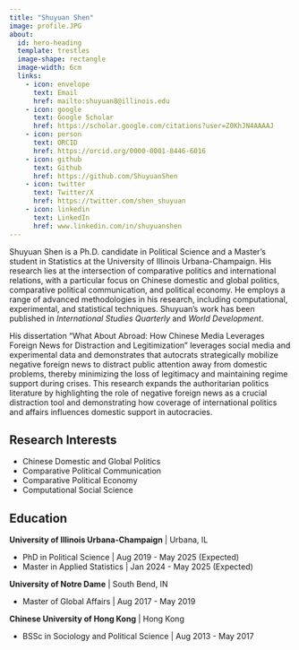 ```yaml
---
title: "Shuyuan Shen"
image: profile.JPG
about:
  id: hero-heading
  template: trestles
  image-shape: rectangle
  image-width: 6cm
  links:
    - icon: envelope
      text: Email
      href: mailto:shuyuan8@illinois.edu
    - icon: google
      text: Google Scholar
      href: https://scholar.google.com/citations?user=Z0KhJN4AAAAJ
    - icon: person
      text: ORCID
      href: https://orcid.org/0000-0001-8446-6016
    - icon: github
      text: Github
      href: https://github.com/ShuyuanShen
    - icon: twitter
      text: Twitter/X
      href: https://twitter.com/shen_shuyuan
    - icon: linkedin
      text: LinkedIn
      href: www.linkedin.com/in/shuyuanshen
---
```


::: {#hero-heading}

Shuyuan Shen is a Ph.D. candidate in Political Science and a Master's student in Statistics at the University of Illinois Urbana-Champaign. His research lies at the intersection of comparative politics and international relations, with a particular focus on Chinese domestic and global politics, comparative political communication, and political economy. He employs a range of advanced methodologies in his research, including computational, experimental, and statistical techniques. Shuyuan's work has been published in *International Studies Quarterly* and *World Development*.
  
His dissertation “What About Abroad: How Chinese Media Leverages Foreign News for Distraction and Legitimization” leverages social media and experimental data and demonstrates that autocrats strategically mobilize negative foreign news to distract public attention away from domestic problems, thereby minimizing the loss of legitimacy and maintaining regime support during crises. This research expands the authoritarian politics literature by highlighting the role of negative foreign news as a crucial distraction tool and demonstrating how coverage of international politics and affairs influences domestic support in autocracies.

## Research Interests

  - Chinese Domestic and Global Politics
  - Comparative Political Communication
  - Comparative Political Economy
  - Computational Social Science

## Education

**University of Illinois Urbana-Champaign** | Urbana, IL

- PhD in Political Science | Aug 2019 - May 2025 (Expected)
- Master in Applied Statistics | Jan 2024 - May 2025 (Expected)

**University of Notre Dame** | South Bend, IN

- Master of Global Affairs | Aug 2017 - May 2019

**Chinese University of Hong Kong** | Hong Kong

- BSSc in Sociology and Political Science | Aug 2013 - May 2017

:::

